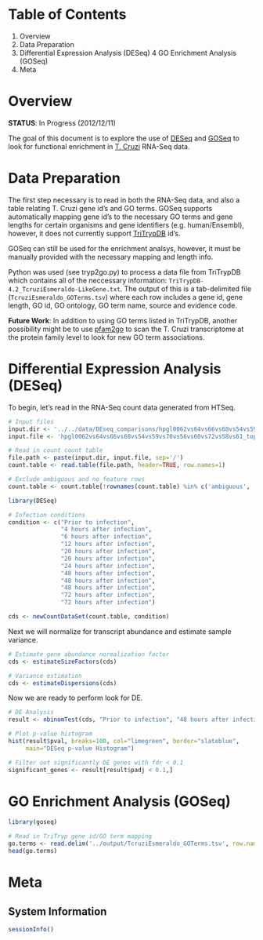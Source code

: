 Table of Contents
=================

1. Overview
2. Data Preparation
3. Differential Expression Analysis (DESeq)
4  GO Enrichment Analysis (GOSeq)
5. Meta

Overview
========

**STATUS**: In Progress (2012/12/11)

The goal of this document is to explore the use of [DESeq](http://www-huber.embl.de/users/anders/DESeq/)
and [GOSeq](http://www.bioconductor.org/packages/release/bioc/html/goseq.html)
to look for functional enrichment in [T. Cruzi](http://en.wikipedia.org/wiki/Trypanosoma_cruzi)
RNA-Seq data.

Data Preparation
================

The first step necessary is to read in both the RNA-Seq data, and also a table
relating T. Cruzi gene id's and GO terms. GOSeq supports automatically mapping
gene id's to the necessary GO terms and gene lengths for certain organisms and
gene identifiers (e.g. human/Ensembl), however, it does not currently support
[TriTrypDB](http://tritrypdb.org/tritrypdb/) id's.

GOSeq can still be used for the enrichment analsys, however, it must be manually
provided with the necessary mapping and length info.

Python was used (see tryp2go.py) to process a data file from TriTrypDB which
contains all of the neccessary information: `TriTrypDB-4.2_TcruziEsmeraldo-LikeGene.txt`.
The output of this is a tab-delimited file (`TcruziEsmeraldo_GOTerms.tsv`) where
each row includes a gene id, gene length, GO id, GO ontology, GO term name, source
and evidence code.

**Future Work**: In addition to using GO terms listed in TriTrypDB, another
possibility might be to use [pfam2go](http://www.geneontology.org/external2go/pfam2go)
to scan the T. Cruzi transcriptome at the protein family level to look for new
GO term associations.

Differential Expression Analysis (DESeq)
========================================

To begin, let's read in the RNA-Seq count data generated from HTSeq.

```r

# Input files
input.dir <- '../../data/DEseq_comparisons/hpgl0062vs64vs66vs68vs54vs59vs70vs56vs60vs72vs58vs61_tophatv2.0.3_deseq_esmer_oneloci'
input.file <- 'hpgl0062vs64vs66vs68vs54vs59vs70vs56vs60vs72vs58vs61_tophatv2.0.3_deseq_esmer_oneloci.counttable.sorted'

# Read in count count table
file.path <- paste(input.dir, input.file, sep='/')
count.table <- read.table(file.path, header=TRUE, row.names=1)

# Exclude ambiguous and no_feature rows
count.table <- count.table[!rownames(count.table) %in% c('ambiguous', 'no_feature'),]
```

```r
library(DESeq)
```

```r
# Infection conditions
condition <- c("Prior to infection",
               "4 hours after infection",
               "6 hours after infection",
               "12 hours after infection",
               "20 hours after infection",
               "20 hours after infection",
               "24 hours after infection",
               "48 hours after infection",
               "48 hours after infection",
               "48 hours after infection",
               "72 hours after infection",
               "72 hours after infection")

cds <- newCountDataSet(count.table, condition)
```

Next we will normalize for transcript abundance and estimate sample variance.

```r
# Estimate gene abundance normalization factor
cds <- estimateSizeFactors(cds)

# Variance estimation
cds <- estimateDispersions(cds)
```

Now we are ready to perform look for DE.

```r
# DE Analysis
result <- nbinomTest(cds, "Prior to infection", "48 hours after infection")

# Plot p-value histogram
hist(result$pval, breaks=100, col="limegreen", border="slateblue", 
     main="DESeq p-value Histogram")
```

```r
# Filter out significantly DE genes with fdr < 0.1
significant_genes <- result[result$padj < 0.1,]
```

GO Enrichment Analysis (GOSeq)
==============================
```r
library(goseq)
```

```r
# Read in TriTryp gene id/GO term mapping
go.terms <- read.delim('../output/TcruziEsmeraldo_GOTerms.tsv', row.names=NULL)
head(go.terms)
```

Meta
====

System Information
------------------
```r
sessionInfo()
```

